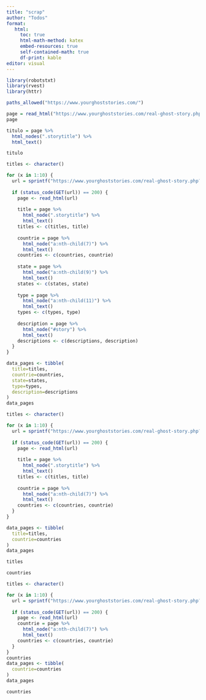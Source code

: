 ```yaml
---
title: "scrap"
author: "Todos"
format:
   html:
     toc: true
     html-math-method: katex
     embed-resources: true
     self-contained-math: true
     df-print: kable
editor: visual
---
```


```r
library(robotstxt)
library(rvest)
library(httr)
```

```r
paths_allowed("https://www.yourghoststories.com/")
```

```r
page = read_html("https://www.yourghoststories.com/real-ghost-story.php?story=1")
page
```

```r
titulo = page %>%
  html_nodes(".storytitle") %>%
  html_text()

titulo
```

```r
titles <- character()

for (x in 1:10) {
  url = sprintf("https://www.yourghoststories.com/real-ghost-story.php?story=%d", x)
  
  if (status_code(GET(url)) == 200) {
    page <- read_html(url)
    
    title = page %>%
      html_node(".storytitle") %>%
      html_text()
    titles <- c(titles, title)
    
    countrie = page %>%
      html_node("a:nth-child(7)") %>%
      html_text()
    countries <- c(countries, countrie)
    
    state = page %>%
      html_node("a:nth-child(9)") %>%
      html_text()
    states <- c(states, state)
    
    type = page %>%
      html_node("a:nth-child(11)") %>%
      html_text()
    types <- c(types, type)
    
    description = page %>%
      html_node("#story") %>%
      html_text()
    descriptions <- c(descriptions, description)
  }
}

data_pages <- tibble(
  title=titles,
  countrie=countries,
  state=states,
  type=types,
  description=descriptions
)
data_pages
```

```r
titles <- character()

for (x in 1:10) {
  url = sprintf("https://www.yourghoststories.com/real-ghost-story.php?story=%d", x)
  
  if (status_code(GET(url)) == 200) {
    page <- read_html(url)
    
    title = page %>%
      html_node(".storytitle") %>%
      html_text()
    titles <- c(titles, title)
    
    countrie = page %>%
      html_node("a:nth-child(7)") %>%
      html_text()
    countries <- c(countries, countrie)
  }
}

data_pages <- tibble(
  title=titles,
  countrie=countries
)
data_pages
```

```r
titles
```

```r
countries
```

```r
titles <- character()

for (x in 1:10) {
  url = sprintf("https://www.yourghoststories.com/real-ghost-story.php?story=%d", x)
  
  if (status_code(GET(url)) == 200) {
    page <- read_html(url)
    countrie = page %>%
      html_node("a:nth-child(7)") %>%
      html_text()
    countries <- c(countries, countrie)
  }
}
countries
data_pages <- tibble(
  countrie=countries
)
data_pages
```

```r
countries
```


